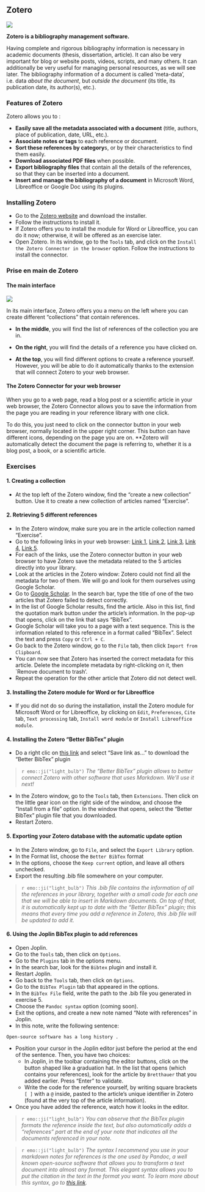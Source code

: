 ## Zotero

![](./imgs/zotero_logo.png)

**Zotero is a bibliography management software.**

Having complete and rigorous bibliography information is necessary in academic documents (thesis, dissertation, article). It can also be very important for blog or website posts, videos, scripts, and many others. It can additionally be very useful for managing personal resources, as we will see later. The bibliography information of a document is called 'meta-data', i.e. data *about the document*, but *outside the document* (its title, its publication date, its author(s), etc.).

### Features of Zotero

Zotero allows you to :

- **Easily save all the metadata associated with a document** (title, authors, place of publication, date, URL, etc.).
- **Associate notes or tags** to each reference or document.
- **Sort these references by category**s, or by their characteristics to find them easily.
- **Download associated PDF files** when possible.
- **Export bibliography files** that contain all the details of the references, so that they can be inserted into a document.
- **Insert and manage the bibliography of a document** in Microsoft Word, Libreoffice or Google Doc using its plugins.

### Installing Zotero

- Go to the [Zotero website](https://www.zotero.org/) and download the installer.
- Follow the instructions to install it.
- If Zotero offers you to install the module for Word or Libreoffice, you can do it now; otherwise, it will be offered as an exercise later.
- Open Zotero. In its window, go to the `Tools` tab, and click on the `Install the Zotero Connector in the browser` option. Follow the instructions to install the connector.

### Prise en main de Zotero

#### The main interface

![](./imgs/Zotero_interface.jpg)

In its main interface, Zotero offers you a menu on the left where you can create different "collections" that contain references.

- **In the middle**, you will find the list of references of the collection you are in.

- **On the right**, you will find the details of a reference you have clicked on.

- **At the top**, you will find different options to create a reference yourself. However, you will be able to do it automatically thanks to the extension that will connect Zotero to your web browser.

#### The Zotero Connector for your web browser

When you go to a web page, read a blog post or a scientific article in your web browser, the Zotero Connector allows you to save the information from the page you are reading in your reference library with one click.

To do this, you just need to click on the connector button in your web browser, normally located in the upper right corner. This button can have different icons, depending on the page you are on. **Zotero will automatically detect the document the page is referring to, whether it is a blog post, a book, or a scientific article.

### Exercises

#### 1. Creating a collection

- At the top left of the Zotero window, find the "create a new collection" button. Use it to create a new collection of articles named "Exercise".

#### 2. Retrieving 5 different references

- In the Zotero window, make sure you are in the article collection named "Exercise".
- Go to the following links in your web browser: [Link 1](https://pubsonline.informs.org/doi/abs/10.1287/mnsc.1060.0560), [Link 2](https://www.sciencedirect.com/science/article/abs/pii/S0164121202000651), [Link 3](https://www.jstor.org/stable/25148740?seq=1#metadata_info_tab_contents), [Link 4](http://adaptknowledge.com/wp-content/uploads/rapidintake/PI_CL/media/InnArticle.pdf), [Link 5](https://opencommons.uconn.edu/libr_pubs/7/).
- For each of the links, use the Zotero connector button in your web browser to have Zotero save the metadata related to the 5 articles directly into your library.
- Look at the articles in the Zotero window: Zotero could not find all the metadata for two of them. We will go and look for them ourselves using Google Scholar.
- Go to [Google Scholar](https://scholar.google.ca/). In the search bar, type the title of one of the two articles that Zotero failed to detect correctly.
- In the list of Google Scholar results, find the article. Also in this list, find the quotation mark button under the article's information. In the pop-up that opens, click on the link that says "BibTex".
- Google Scholar will take you to a page with a text sequence. This is the information related to this reference in a format called "BibTex". Select the text and press `Copy` or `Ctrl + C`.
- Go back to the Zotero window, go to the `File` tab, then click `Import from Clipboard`.
- You can now see that Zotero has inserted the correct metadata for this article. Delete the incomplete metadata by right-clicking on it, then `Remove document to trash'.
- Repeat the operation for the other article that Zotero did not detect well.

#### 3. Installing the Zotero module for Word or for Libreoffice

- If you did not do so during the installation, install the Zotero module for Microsoft Word or for Libreoffice, by clicking on `Edit`, `Preferences`, `Cite` tab, `Text processing` tab, `Install word module` or `Install Libreoffice module`.

#### 4. Installing the Zotero "Better BibTex" plugin

- Do a right clic on [this link](https://github.com/retorquere/zotero-better-bibtex/releases/download/v5.4.7/zotero-better-bibtex-5.4.7.xpi) and select "Save link as..." to download the "Better BibTex" plugin

> `r emo::ji("light_bulb")` *The "Better BibTex" plugin allows to better connect Zotero with other software that uses Markdown. We'll use it next!*

- In the Zotero window, go to the `Tools` tab, then `Extensions`. Then click on the little gear icon on the right side of the window, and choose the "Install from a file" option. In the window that opens, select the "Better BibTex" plugin file that you downloaded.
- Restart Zotero.

#### 5. Exporting your Zotero database with the automatic update option

- In the Zotero window, go to `File`, and select the `Export Library` option.
- In the Format list, choose the `Better BibTex` format
- In the options, choose the `Keep current` option, and leave all others unchecked.
- Export the resulting .bib file somewhere on your computer.

> `r emo::ji("light_bulb")` *This .bib file contains the information of all the references in your library, together with a small code for each one that we will be able to insert in Markdown documents. On top of that, it is automatically kept up to date with the "Better BibTex" plugin; this means that every time you add a reference in Zotero, this .bib file will be updated to add it.*

#### 6. Using the Joplin BibTex plugin to add references

- Open Joplin.
- Go to the `Tools` tab, then click on `Options`.
- Go to the `Plugins` tab in the options menu.
- In the search bar, look for the `Bibtex` plugin and install it.
- Restart Joplin.
- Go back to the `Tools` tab, then click on `Options`.
- Go to the `BibTex Plugin` tab that appeared in the options.
- In the `BibTex File` field, write the path to the .bib file you generated in exercise 5.
- Choose the `Pandoc syntax` option (coming soon).
- Exit the options, and create a new note named "Note with references" in Joplin.
- In this note, write the following sentence:
```
Open-source software has a long history .
```
- Position your cursor in the Joplin editor just before the period at the end of the sentence. Then, you have two choices:
  - In Joplin, in the toolbar containing the editor buttons, click on the button shaped like a graduation hat. In the list that opens (which contains your references), look for the article by `Bretthauer` that you added earlier. Press "Enter" to validate.
  - Write the code for the reference yourself, by writing square brackets `[ ]` with a `@` inside, pasted to the article's unique identifier in Zotero (found at the very top of the article information).
- Once you have added the reference, watch how it looks in the editor.

> `r emo::ji("light_bulb")` *You can observe that the BibTex plugin formats the reference inside the text, but also automatically adds a "references" part at the end of your note that indicates all the documents referenced in your note.*

> `r emo::ji("light_bulb")` *The syntax I recommend you use in your markdown notes for references is the one used by Pandoc, a well known open-source software that allows you to transform a text document into almost any format. This elegant syntax allows you to put the citation in the text in the format you want. To learn more about this syntax, go to [this link](https://pandoc.org/demo/example19/Extension-citations.html).*
